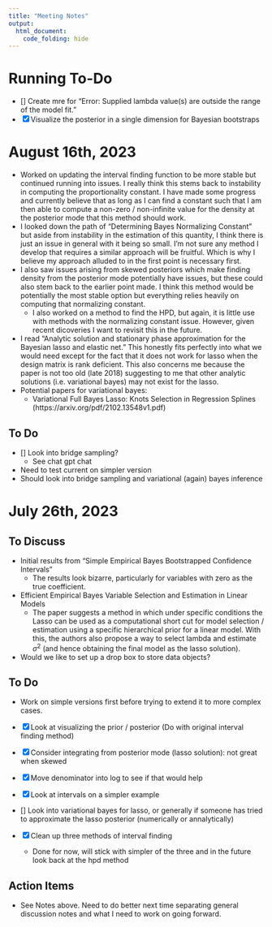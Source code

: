 ```yaml
---
title: "Meeting Notes"
output:
  html_document:
    code_folding: hide
---
```




# Running To-Do

- [] Create mre for "Error: Supplied lambda value(s) are outside the range of the model fit."
- [x] Visualize the posterior in a single dimension for Bayesian bootstraps

# August 16th, 2023

- Worked on updating the interval finding function to be more stable but continued running into issues. I really think this stems back to instability in computing the proportionality constant. I have made some progress and currently believe that as long as I can find a constant such that I am then able to compute a non-zero / non-infinite value for the density at the posterior mode that this method should work.
- I looked down the path of "Determining Bayes Normalizing Constant" but aside from instability in the estimation of this quantity, I think there is just an issue in general with it being so small. I'm not sure any method I develop that requires a similar approach will be fruitful. Which is why I believe my approach alluded to in the first point is necessary first.
- I also saw issues arising from skewed posteriors which make finding density from the posterior mode potentially have issues, but these could also stem back to the earlier point made. I think this method would be potentially the most stable option but everything relies heavily on computing that normalizing constant.
  - I also worked on a method to find the HPD, but again, it is little use with methods with the normalizing constant issue. However, given recent dicoveries I want to revisit this in the future.
- I read "Analytic solution and stationary phase approximation for the Bayesian lasso and elastic net." This honestly fits perfectly into what we would need except for the fact that it does not work for lasso when the design matrix is rank deficient. This also concerns me because the paper is not too old (late 2018) suggesting to me that other analytic solutions (i.e. variational bayes) may not exist for the lasso.
- Potential papers for variational bayes:
  - Variational Full Bayes Lasso: Knots Selection in Regression Splines (https://arxiv.org/pdf/2102.13548v1.pdf)

## To Do

- [] Look into bridge sampling?
  - See chat gpt chat

- Need to test current on simpler version
- Should look into bridge sampling and variational (again) bayes inference

# July 26th, 2023

## To Discuss

- Initial results from "Simple Empirical Bayes Bootstrapped Confidence Intervals"
  - The results look bizarre, particularly for variables with zero as the true coefficient.
- Efficient Empirical Bayes Variable Selection and Estimation in Linear Models
  - The paper suggests a method in which under specific conditions the Lasso can be used as a computational short cut for model selection / estimation using a specific hierarchical prior for a linear model. With this, the authors also propose a way to select lambda and estimate $\sigma^2$ (and hence obtaining the final model as the lasso solution).
- Would we like to set up a drop box to store data objects?

## To Do

- Work on simple versions first before trying to extend it to more complex cases.

- [x] Look at visualizing the prior / posterior (Do with original interval finding method)
- [x] Consider integrating from posterior mode (lasso solution): not great when skewed
- [x] Move denominator into log to see if that would help
- [x] Look at intervals on a simpler example
- [] Look into variational bayes for lasso, or generally if someone has tried to approximate the lasso posterior (numerically or annalytically)
- [x] Clean up three methods of interval finding
  - Done for now, will stick with simpler of the three and in the future look back at the hpd method

## Action Items

- See Notes above. Need to do better next time separating general discussion notes and what I need to work on going forward.

